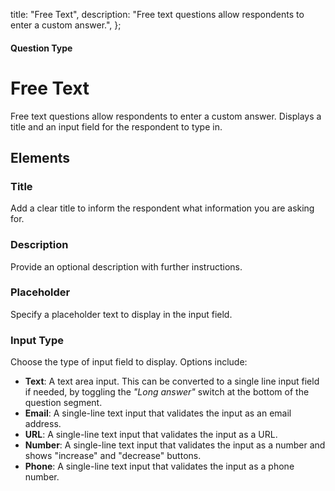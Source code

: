 
  title: "Free Text",
  description: "Free text questions allow respondents to enter a custom answer.",
};

#### Question Type

# Free Text

Free text questions allow respondents to enter a custom answer. Displays a title and an input field for the respondent to type in.

<SurveyEmbed surveyUrl="https://app.escuta.ai/s/cm2b2eftv000012b0l3htbu0a" />

## Elements
<MdxImage
  src={FreeText}
  alt="Overview of Free Text question type"
  quality="100"
  className="max-w-full rounded-lg sm:max-w-3xl"
/>

### Title
Add a clear title to inform the respondent what information you are asking for.

### Description
Provide an optional description with further instructions.

### Placeholder
Specify a placeholder text to display in the input field.

### Input Type

Choose the type of input field to display. Options include:

- **Text**: A text area input. This can be converted to a single line input field if needed, by toggling the _"Long answer"_ switch at the bottom of the question segment.
- **Email**: A single-line text input that validates the input as an email address.
- **URL**: A single-line text input that validates the input as a URL.
- **Number**: A single-line text input that validates the input as a number and shows "increase" and "decrease" buttons.
- **Phone**: A single-line text input that validates the input as a phone number.
